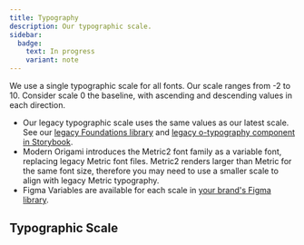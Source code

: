 ```yaml
---
title: Typography
description: Our typographic scale.
sidebar:
  badge:
    text: In progress
    variant: note
---
```



We use a single typographic scale for all fonts. Our scale ranges from -2 to 10. Consider scale 0 the baseline, with ascending and descending values in each direction.

- Our legacy typographic scale uses the same values as our latest scale. See our [legacy Foundations library](https://www.figma.com/file/NtRRxJdOxBO4mM0B3Fxv7M/Ft.com-Foundations?type=design&node-id=3-2&mode=design&t=80a9be0kgkHJdIOa-0) and [legacy o-typography component in Storybook](https://main--655f72ec522e424302dc6201.chromatic.com/).
- Modern Origami introduces the Metric2 font family as a variable font, replacing legacy Metric font files. Metric2 renders larger than Metric for the same font size, therefore you may need to use a smaller scale to align with legacy Metric typography.
- Figma Variables are available for each scale in [your brand's Figma library](https://www.figma.com/files/938480807921629744/team/1237702133754424766).

## Typographic Scale

<TypeScale brand="core" />

